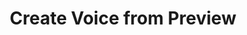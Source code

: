 ---
openapi: post /v1/text-to-voice/create-voice-from-preview
title: "Create Voice from Preview"
---